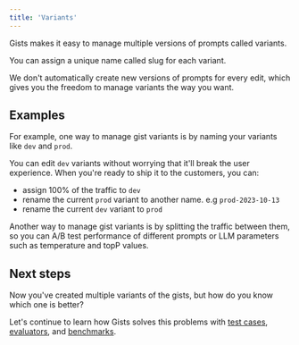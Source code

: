 ```yaml
---
title: 'Variants'
---
```


Gists makes it easy to manage multiple versions of prompts called variants.

You can assign a unique name called slug for each variant.

We don't automatically create new versions of prompts for every edit, which gives you the freedom to manage variants the way you want.

## Examples

For example, one way to manage gist variants is by naming your variants like `dev` and `prod`.

You can edit `dev` variants without worrying that it'll break the user experience. When you're ready to ship it to the customers, you can:
- assign 100% of the traffic to `dev`
- rename the current `prod` variant to another name. e.g `prod-2023-10-13`
- rename the current `dev` variant to `prod`

Another way to manage gist variants is by splitting the traffic between them, so you can A/B test performance of different prompts or LLM parameters such as temperature and topP values.

## Next steps

Now you've created multiple variants of the gists, but how do you know which one is better?

Let's continue to learn how Gists solves this problems with [test cases](/essentials/test-cases), [evaluators](/essentials/evaluators), and [benchmarks](/essentials/benchmarks).